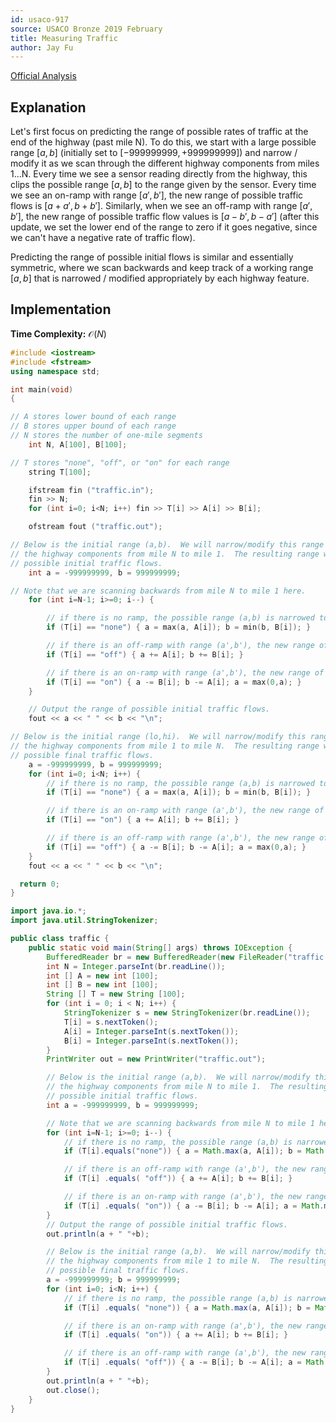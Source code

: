 ```yaml
---
id: usaco-917
source: USACO Bronze 2019 February
title: Measuring Traffic
author: Jay Fu
---
```


[Official Analysis](http://www.usaco.org/current/data/sol_traffic_bronze_feb19.html)

## Explanation

Let's first focus on predicting the range of possible rates of traffic at the end of the highway (past mile N). To do this, we start with a large possible range $[a,b]$ (initially set to $[−999999999,+999999999]$) and narrow / modify it as we scan through the different highway components from miles 1…N. Every time we see a sensor reading directly from the highway, this clips the possible range $[a,b]$ to the range given by the sensor. Every time we see an on-ramp with range $[a′,b′]$, the new range of possible traffic flows is $[a+a′,b+b′]$. Similarly, when we see an off-ramp with range $[a′,b′]$, the new range of possible traffic flow values is $[a−b′,b−a′]$ (after this update, we set the lower end of the range to zero if it goes negative, since we can't have a negative rate of traffic flow).

Predicting the range of possible initial flows is similar and essentially symmetric, where we scan backwards and keep track of a working range $[a,b]$ that is narrowed / modified appropriately by each highway feature.

## Implementation

**Time Complexity:** $\mathcal{O}(N)$

<LanguageSection>

<CPPSection>

```cpp
#include <iostream>
#include <fstream>
using namespace std;

int main(void)
{

// A stores lower bound of each range
// B stores upper bound of each range
// N stores the number of one-mile segments
    int N, A[100], B[100];

// T stores "none", "off", or "on" for each range
    string T[100];

    ifstream fin ("traffic.in");
    fin >> N;
    for (int i=0; i<N; i++) fin >> T[i] >> A[i] >> B[i];

    ofstream fout ("traffic.out");

// Below is the initial range (a,b).  We will narrow/modify this range as we scan through
// the highway components from mile N to mile 1.  The resulting range will be the range of
// possible initial traffic flows.
    int a = -999999999, b = 999999999;

// Note that we are scanning backwards from mile N to mile 1 here.
    for (int i=N-1; i>=0; i--) {

        // if there is no ramp, the possible range (a,b) is narrowed to the range given by the sensor.
        if (T[i] == "none") { a = max(a, A[i]); b = min(b, B[i]); }

        // if there is an off-ramp with range (a',b'), the new range of possible traffic flows is (a+a',b+b')
        if (T[i] == "off") { a += A[i]; b += B[i]; }

        // if there is an on-ramp with range (a',b'), the new range of possible traffic flows is (a-b',b-a')
        if (T[i] == "on") { a -= B[i]; b -= A[i]; a = max(0,a); }
    }

    // Output the range of possible initial traffic flows.
    fout << a << " " << b << "\n";

// Below is the initial range (lo,hi).  We will narrow/modify this range as we scan through
// the highway components from mile 1 to mile N.  The resulting range will be the range of
// possible final traffic flows.
    a = -999999999, b = 999999999;
    for (int i=0; i<N; i++) {
        // if there is no ramp, the possible range (a,b) is narrowed to the range given by the sensor.
        if (T[i] == "none") { a = max(a, A[i]); b = min(b, B[i]); }

        // if there is an on-ramp with range (a',b'), the new range of possible traffic flows is (a+a',b+b')
        if (T[i] == "on") { a += A[i]; b += B[i]; }

        // if there is an off-ramp with range (a',b'), the new range of possible traffic flows is (a-b',b-a')
        if (T[i] == "off") { a -= B[i]; b -= A[i]; a = max(0,a); }
    }
    fout << a << " " << b << "\n";

  return 0;
}

```

</CPPSection>

<JavaSection>

```java
import java.io.*;
import java.util.StringTokenizer;

public class traffic {
    public static void main(String[] args) throws IOException {
        BufferedReader br = new BufferedReader(new FileReader("traffic.in"));
        int N = Integer.parseInt(br.readLine());
        int [] A = new int [100];
        int [] B = new int [100];
        String [] T = new String [100];
        for (int i = 0; i < N; i++) {
            StringTokenizer s = new StringTokenizer(br.readLine());
            T[i] = s.nextToken();
            A[i] = Integer.parseInt(s.nextToken());
            B[i] = Integer.parseInt(s.nextToken());
        }
        PrintWriter out = new PrintWriter("traffic.out");

        // Below is the initial range (a,b).  We will narrow/modify this range as we scan through
        // the highway components from mile N to mile 1.  The resulting range will be the range of
        // possible initial traffic flows.
        int a = -999999999, b = 999999999;

        // Note that we are scanning backwards from mile N to mile 1 here.
        for (int i=N-1; i>=0; i--) {
            // if there is no ramp, the possible range (a,b) is narrowed to the range given by the sensor.
            if (T[i].equals("none")) { a = Math.max(a, A[i]); b = Math.min(b, B[i]); }

            // if there is an off-ramp with range (a',b'), the new range of possible traffic flows is (a+a',b+b')
            if (T[i] .equals( "off")) { a += A[i]; b += B[i]; }

            // if there is an on-ramp with range (a',b'), the new range of possible traffic flows is (a-b',b-a')
            if (T[i] .equals( "on")) { a -= B[i]; b -= A[i]; a = Math.max(0,a); }
        }
        // Output the range of possible initial traffic flows.
        out.println(a + " "+b);

        // Below is the initial range (a,b).  We will narrow/modify this range as we scan through
        // the highway components from mile 1 to mile N.  The resulting range will be the range of
        // possible final traffic flows.
        a = -999999999; b = 999999999;
        for (int i=0; i<N; i++) {
            // if there is no ramp, the possible range (a,b) is narrowed to the range given by the sensor.
            if (T[i] .equals( "none")) { a = Math.max(a, A[i]); b = Math.min(b, B[i]); }

            // if there is an on-ramp with range (a',b'), the new range of possible traffic flows is (a+a',b+b')
            if (T[i] .equals( "on")) { a += A[i]; b += B[i]; }

            // if there is an off-ramp with range (a',b'), the new range of possible traffic flows is (a-b',b-a')
            if (T[i] .equals( "off")) { a -= B[i]; b -= A[i]; a = Math.max(0,a); }
        }
        out.println(a + " "+b);
        out.close();
    }
}
```

</JavaSection>

</LanguageSection>
